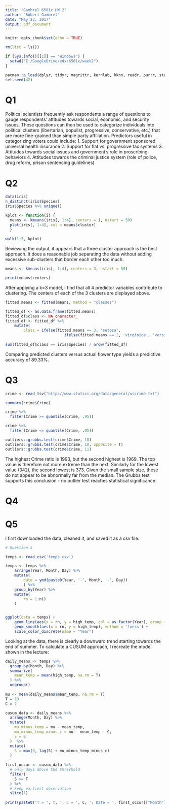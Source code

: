 ```yaml
---
title: "Gambrel 6501x HW 2"
author: "Robert Gambrel"
date: "May 23, 2017"
output: pdf_document
---
```


```r
knitr::opts_chunk$set(echo = TRUE)
```

```r
rm(list = ls())

if (Sys.info()[[1]] == "Windows") {
  setwd("E:/GoogleDrive/edx/6501x/week2")
} 

pacman::p_load(dplyr, tidyr, magrittr, kernlab, kknn, readr, purrr, stats, outliers)
set.seed(42)
``` 
# Q1

Political scientists frequently ask respondents a range of questions to gauge respondents' attitudes towards social, economic, and security issues. These questions can then be used to categorize individuals into political clusters (libertarian, populist, progressive, conservative, etc.) that are more fine-grained than simple party affiliation. Predictors useful in categorizing voters could include:
1. Support for government sponsored universal health insurance
2. Support for flat vs. progressive tax systems
3. Attitudes towards social issues and government's role in proscribing behaviors
4. Attitudes towards the criminal justice system (role of police, drug reform, prison sentencing guidelines)

# Q2

```r
data(iris)
n_distinct(iris$Species)
iris$Species %>% unique()

kplot <- function(i) {
  means <- kmeans(iris[, 1:4], centers = i, nstart = 50)
  plot(iris[, 1:4], col = means$cluster)
  }
  
walk(1:5, kplot)
```
Reviewing the output, it appears that a three cluster approach is the best approach. It does a reasonable job separating the data without adding excessive sub-clusters that border each other too much.

```r
means <- kmeans(iris[, 1:4], centers = 3, nstart = 50)

print(means$centers)
```
After applying a k=3 model, I find that all 4 predictor variables contribute to clustering. The centers of each of the 3 clusters are displayed above.

```r
fitted.means <- fitted(means, method = "classes")

fitted_df <- as.data.frame(fitted.means)
fitted_df$class <- NA_character_
fitted_df <- fitted_df %>%
    mutate(
        class = ifelse(fitted.means == 3, 'setosa', 
                          ifelse(fitted.means == 2, 'virginica', 'versicolor')))
                          
sum(fitted_df$class == iris$Species) / nrow(fitted_df)
```
Comparing predicted clusters versus actual flower type yields a predictive accuracy of 89.33%.

# Q3
```r
crime <- read_tsv("http://www.statsci.org/data/general/uscrime.txt")

summary(crime$Crime)

crime %>%
  filter(Crime >= quantile(Crime, .95))

crime %>%
  filter(Crime <= quantile(Crime, .05))

outliers::grubbs.test(crime$Crime, 10)
outliers::grubbs.test(crime$Crime, 10, opposite = T)
outliers::grubbs.test(crime$Crime, 11)
```

The highest Crime ratio is 1993, but the second highest is 1969. The top value is therefore not more extreme than the next. Similarly for the lowest value (342), the second lowest is 373. Given the small sample size, these do not appear to be abnormally far from the median. The Grubbs test supports this conclusion - no outlier test reaches statistical significance.


# Q4

# Q5
I first downloaded the data, cleaned it, and saved it as a csv file.
```r
# Question 5

temps <- read_csv('temps.csv')

temps <- temps %>%
	arrange(Year, Month, Day) %>%
	mutate(
		date = ymd(paste0(Year, '-', Month, '-', Day))
		) %>%
	group_by(Year) %>%
	mutate(
		rn = 1:n()
	)


ggplot(data = temps) +
	geom_line(aes(x = rn, y = high_temp, col = as.factor(Year), group = Year)) +
	geom_smooth(aes(x = rn, y = high_temp), method = 'loess') +
	scale_color_discrete(name = "Year")
```
Looking at the data, there is clearly a downward trend starting towards the end of summer. To calculate a CUSUM approach, I recreate the model shown in the lecture:

```r
daily_means <- temps %>%
  group_by(Month, Day) %>%
  summarize(
    mean_temp = mean(high_temp, na.rm = T)
  ) %>%
  ungroup()
  
mu <- mean(daily_means$mean_temp, na.rm = T)
T = 10
C = 2

cusum_data <- daily_means %>%
  arrange(Month, Day) %>%
  mutate(
    mu_minus_temp = mu - mean_temp,
    mu_minus_temp_minus_c = mu - mean_temp - C,
    S = 0
  )  %>%
  mutate(
    S = max(0, lag(S) + mu_minus_temp_minus_c)
  )
  
first_occur <- cusum_data %>% 
  # only days above the threshold
  filter(
    S >= T
  ) %>%
  # keep earliest observation
  slice(1)
  
print(paste0('T = ', T, '; C = ', C, '; Date = ', first_occur[["Month"]], ', ', first_occur[['Day']]))
```
